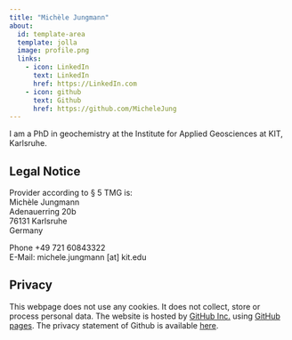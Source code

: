 ```yaml
---
title: "Michèle Jungmann"
about:
  id: template-area
  template: jolla
  image: profile.png
  links:
    - icon: LinkedIn
      text: LinkedIn
      href: https://LinkedIn.com
    - icon: github
      text: Github
      href: https://github.com/MicheleJung
---
```


:::{#template-area}

I am a PhD in geochemistry at the Institute for Applied Geosciences at KIT, Karlsruhe. 

:::

## Legal Notice

Provider according to § 5 TMG is:  
Michèle Jungmann  
Adenauerring 20b  
76131 Karlsruhe  
Germany  

Phone +49 721 60843322  
E-Mail: michele.jungmann [at] kit.edu

## Privacy

This webpage does not use any cookies. It does not collect, store or process personal data. The website is hosted by [GitHub Inc.](https://github.com/){target="_blank"} using [GitHub pages](https://docs.github.com/en/pages/getting-started-with-github-pages/about-github-pages){target="_blank"}. The privacy statement of Github is available [here](https://docs.github.com/en/site-policy/privacy-policies/github-privacy-statement){target="_blank"}. 
